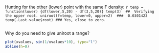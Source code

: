 
Hunting for the other (lower) point with the same F density:
  ```r
temp = function(lower) {df(lower,5,20) - df(3,5,20)}
temp(3)  ##  Verifying the upper root.
uniroot(f=temp, lower=0, upper=2)  ###  0.0301423
temp(.Last.value$root) ### Yes, close to zero.
```
```r

```


Why do you need to give uniroot a range?
```r

plot(xvalues, sin(1/xvalues*10), type="l")
abline(h=0)

```
